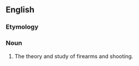 ==English==

===Etymology===
{{blend|trigger|trigonometry|lang=en}}

===Noun===
{{en-noun|-}}
# {{label|en|humorous}} The theory and study of firearms and shooting.